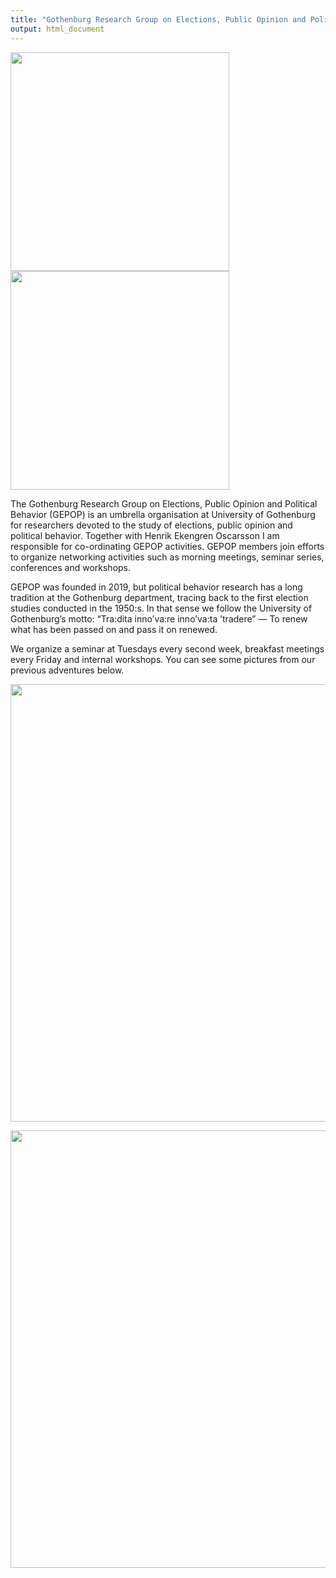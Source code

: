 ```yaml
---
title: "Gothenburg Research Group on Elections, Public Opinion and Political Behavior (GEPOP) "
output: html_document
---
```


<img  src="gepop.png" width="350">
<img  src="motto.jpg" width="350">

The Gothenburg Research Group on Elections, Public Opinion and Political Behavior (GEPOP) is an umbrella organisation at University of Gothenburg for researchers devoted to the study of elections, public opinion and political behavior. Together with  Henrik Ekengren Oscarsson I am responsible for co-ordinating GEPOP activities. GEPOP members join efforts to organize networking activities such as morning meetings, seminar series, conferences and workshops. 

GEPOP was founded in 2019, but political behavior research has a long tradition at the Gothenburg department, tracing back to the first election studies conducted in the 1950:s. In that sense we follow the University of Gothenburg’s motto: "Tra:dita inno’va:re inno’va:ta ’tradere" --- To renew what has been passed on and pass it on renewed.

We organize a seminar at Tuesdays every second week, breakfast meetings every Friday and internal workshops. You can see some pictures from our previous adventures below.


<img  src="naas.jpeg" width="700">

<img  src="hindas.jpeg" width="700">